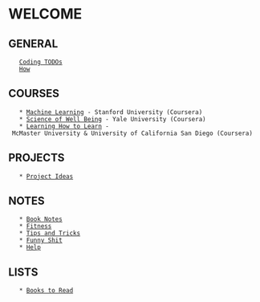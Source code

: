= WELCOME =

== GENERAL ==

	[[Coding TODOs]]
	[[How]]

== COURSES ==

	* [[Machine Learning]] - Stanford University (Coursera)
	* [[Science of Well Being]] - Yale University (Coursera)
	* [[Learning How to Learn]] - McMaster University & University of California San Diego (Coursera)

== PROJECTS ==

	* [[Project Ideas]]

== NOTES ==

	* [[Book Notes]]
	* [[Fitness]]
	* [[Tips and Tricks]]
	* [[Funny Shit]]
	* [[Help]]

== LISTS ==

	* [[Books to Read]]



